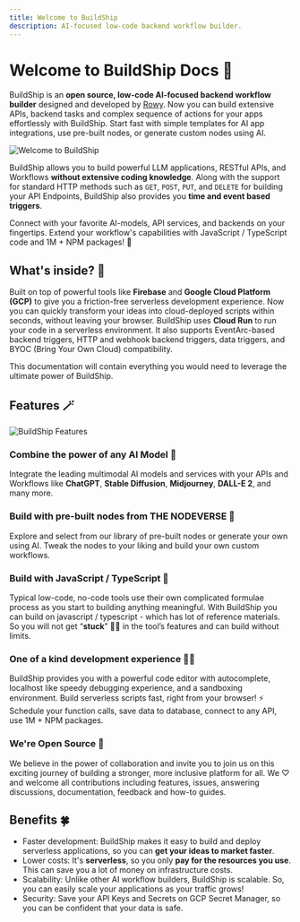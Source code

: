 ```yaml
---
title: Welcome to BuildShip
description: AI-focused low-code backend workflow builder.
---
```



# Welcome to BuildShip Docs 🚢
 
BuildShip is an **open source, low-code AI-focused backend workflow builder** designed and developed by [Rowy](https://www.rowy.io). Now you can build extensive APIs, backend tasks and complex sequence of actions for your apps effortlessly with BuildShip. Start fast with simple templates for AI app integrations, use pre-built nodes, or generate custom nodes using AI.

<Image src="/introduction/buildship-og.png" alt="Welcome to BuildShip" width={1200} height={600} priority={true} />

BuildShip allows you to build powerful LLM applications, RESTful APIs, and Workflows **without extensive coding knowledge**. Along with the support for standard HTTP methods such as `GET`, `POST`, `PUT`, and `DELETE` for building your API Endpoints, BuildShip also provides you **time and event based triggers**.

Connect with your favorite AI-models, API services, and backends on your fingertips. Extend your workflow's capabilities with JavaScript / TypeScript code and 1M + NPM packages! 🤯

## What's inside? 👀

Built on top of powerful tools like **Firebase** and **Google Cloud Platform (GCP)** to give you a friction-free serverless development experience. Now you can quickly transform your ideas into cloud-deployed scripts within seconds, without leaving your browser.
BuildShip uses **Cloud Run** to run your code in a serverless environment. It also supports EventArc-based backend triggers, HTTP and webhook backend triggers, data triggers, and BYOC (Bring Your Own Cloud) compatibility.

This documentation will contain everything you would need to leverage the ultimate power of BuildShip.  

## Features 🪄

<Image src="/introduction/features.png" alt="BuildShip Features" width={1200} height={600} />

### Combine the power of any AI Model 🧠
Integrate the leading multimodal AI models and services with your APIs and Workflows like **ChatGPT**, **Stable Diffusion**, **Midjourney**, **DALL-E 2**, and many more.

### Build with pre-built nodes from THE NODEVERSE 🧩
Explore and select from our library of pre-built nodes or generate your own using AI. Tweak the nodes to your liking and build your own custom workflows.

### Build with JavaScript / TypeScript 🚀
Typical low-code, no-code tools use their own complicated formulae process as you start to building anything meaningful. With BuildShip you can build on javascript / typescript - which has lot of reference materials. So you will not get “**stuck**” 😶‍🌫️ in the tool’s features and can build without limits.

### One of a kind development experience 🧑‍💻
BuildShip provides you with a powerful code editor with autocomplete, localhost like speedy debugging experience, and a sandboxing environment. Build serverless scripts fast, right from your browser! ⚡️ Schedule your function calls, save data to database, connect to any API, use 1M + NPM packages.

### We're Open Source 💜
We believe in the power of collaboration and invite you to join us on this exciting journey of building a stronger, more inclusive platform for all. We ♡ and welcome all contributions including features, issues, answering discussions, documentation, feedback and how-to guides.


## Benefits 🍀

- Faster development: BuildShip makes it easy to build and deploy serverless applications, so you can **get your ideas to market faster**.
- Lower costs: It's **serverless**, so you only **pay for the resources you use**. This can save you a lot of money on infrastructure costs.
- Scalability: Unlike other AI workflow builders, BuildShip is scalable. So, you can easily scale your applications as your traffic grows!
- Security: Save your API Keys and Secrets on GCP Secret Manager, so you can be confident that your data is safe.